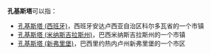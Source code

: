 '''孔基斯塔'''可以指：

* [[孔基斯塔_(西班牙)|孔基斯塔 (西班牙)]]，西班牙安达卢西亚自治区科尔多瓦省的一个市镇
* [[孔基斯塔_(米纳斯吉拉斯州)|孔基斯塔 (米纳斯吉拉斯州)]]，巴西米纳斯吉拉斯州的一个市镇
* [[孔基斯塔_(新弗里堡)|孔基斯塔 (新弗里堡)]]，巴西里约热内卢州新弗里堡的一个市区

{{消歧义|K|cat=四字地名消歧义}}